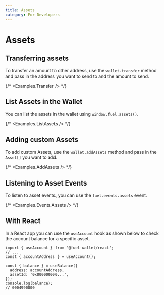 ```yaml
---
title: Assets
category: For Developers
---
```


# Assets

## Transferring assets

To transfer an amount to other address, use the `wallet.transfer` method and pass in the address you want to send to and the amount to send.

<CodeImport file="../../examples/Transfer.tsx" />

{/* <Examples.Transfer /> */}

## List Assets in the Wallet

You can list the assets in the wallet using `window.fuel.assets()`.

<CodeImport file="../../examples/ListAssets.tsx" />

{/* <Examples.ListAssets /> */}

## Adding custom Assets

To add custom Assets, use the `wallet.addAssets` method and pass in the `Asset[]` you want to add.

<CodeImport file="../../examples/AddAssets.tsx" />

{/* <Examples.AddAssets /> */}

## Listening to Asset Events

To listen to asset events, you can use the `fuel.events.assets` event.

<CodeImport
  file="../../examples/events/Assets.tsx"
  commentBlock="eventAssets"
/>
{/* <Examples.Events.Assets /> */}

## With React

In a React app you can use the `useAccount` hook as shown below to check the account balance for a specific asset.

```tsx
import { useAccount } from '@fuel-wallet/react';
// ...
const { accountAddress } = useAccount();

const { balance } = useBalance({
  address: accountAddress,
  assetId: '0x000000000...',
});
console.log(balance);
// 0004990000
```

